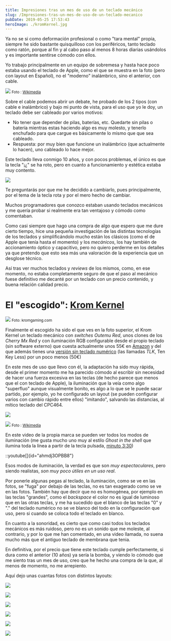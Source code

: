 ```yaml
---
title: Impresiones tras un mes de uso de un teclado mecánico
slug: /Impresiones-tras-un-mes-de-uso-de-un-teclado-mecanico
pubDate: 2019-05-25 17:53:43
heroImage: ./kromKernel.jpg
---
```


Ya no se si como deformación profesional o como "tara mental" propia, siempre he sido bastante quisquilloso con los periféricos, tanto teclado como ratón, porque al fin y al cabo paso al menos 8 horas diarias usándolos y es importante sentirse cómodo con ellos.

Yo trabajo principalmente en un equipo de sobremesa y hasta hace poco estaba usando el teclado de Apple, como el que se muestra en la foto (pero con layout en Español), no el "moderno" inalámbrico, sino el anterior, con cable.

![](tecladoApple.jpg)
<small>Foto : [Wikimedia](https://commons.wikimedia.org/wiki/File:Apple_Keyboard_with_Numeric_Keyboard_9612.jpg)</small>

Sobre el cable podemos abrir un debate, he probado de los 2 tipos (con cable e inalámbrico) y bajo mi punto de vista, para el uso que yo le doy, un teclado debe ser cableado por varios motivos:

- No tener que depender de pilas, baterías, etc.
  Quedarte sin pilas o batería mientras estas haciendo algo es muy molesto, y tenerlo enchufado para que cargue es básicamente lo mismo que que sea cableado.
- Respuesta: por muy bien que funcione un inalámbrico (que actualmente lo hacen), uno cableado lo hace mejor.

Este teclado lleva conmigo 10 años, y con pocos problemas, el único es que la tecla "¡¿" se ha roto, pero en cuanto a funcionamiento y estética estaba muy contento.

![](teclaRota.jpg)

Te preguntarás por que me he decidido a cambiarlo, pues principalmente, por el tema de la tecla rota y por el mero hecho de cambiar.

Muchos programadores que conozco estaban usando teclados mecánicos y me quería probar si realmente era tan ventajoso y cómodo como comentaban.

Como casi siempre que hago una compra de algo que espero que me dure cierto tiempo, hice una pequeña investigación de las distintas tecnologías de los teclados y simplificándolo mucho están los clásicos (como el de Apple que tenía hasta el momento) y los _mecánicos_, los hay también de accionamiento óptico y capacitivo, pero no quiero perderme en los detalles ya que pretendo que esto sea más una valoración de la experiencia que un desglose técnico.

Así tras ver muchos teclados y _reviews_ de los mismos, como, en ese momento, no estaba completamente seguro de que el paso al mecánico fuese definitivo me decanté por un teclado con un precio contenido, y buena relación calidad precio.

<div class="clearfix"></div>

# El "escogido": [Krom Kernel](https://amzn.to/2W4H0Xb)

![](kromKernel.jpg)
<small>Foto: kromgaming.com</small>

Finalmente el escogido ha sido el que ves en la foto superior, el Krom Kernel un teclado mecánico con _switches_ _Outemu Red_, unos clones de los _Cherry Mx Red_ y con iluminación RGB configurable desde el propio teclado (sin software externo) que cuesta actualmente unos 55€ en [Amazon](https://amzn.to/2W4H0Xb) y del que además tienes una [versión sin teclado numérico](https://amzn.to/2WnkesR) (las llamadas _TLK_, Ten Key Less) por un poco menos (50€)

En este mes de uso que llevo con él, la adaptación ha sido muy rápida, desde el primer momento me ha parecido cómodo al escribir sin necesidad de hacer una fuerza excesiva en las teclas (de hecho parece que menos que el con teclado de Apple), la iluminación que la veía como algo "superfluo" aunque visualmente bonito, es algo a lo que se le puede sacar partido, por ejemplo, yo he configurado un layout (se pueden configurar varios con cambio rápido entre ellos) "imitando", salvando las distancias, al mítico teclado del CPC464.

![](kromKernel03.jpg)

![](Amstrad_CPC464_keyboard.jpg)
<small>Foto : [Wikimedia](https://commons.wikimedia.org/wiki/File:Amstrad_CPC464_keyboard.jpg)</small>

En este video de la propia marca se pueden ver todos los modos de iluminación (me gusta mucho uno muy al estilo _Ghost in the shell_ que ilumina toda la línea a partir de la tecla pulsada, [minuto 3:30](https://youtu.be/ahmdj3OPBB8?t=210))

::youtube[]{id="ahmdj3OPBB8"}

Esos modos de iluminación, la verdad es que son _muy espectaculares_, pero siendo realistas, _son muy poco útiles en un uso real_.

Por ponerle algunas pegas al teclado, la iluminación, como se ve en las fotos, se "fuga" por debajo de las teclas, no es tan exagerado como se ve en las fotos. También hay que decir que no es homogénea, por ejemplo en las teclas "grandes", como el _backspace_ el color no es igual de luminoso que en las otras teclas, y me ha sucedido que el blanco de las teclas "0" y "." del teclado numérico no se ve blanco del todo en la configuración que uso, pero si cuando se coloca todo el teclado en blanco.

En cuanto a la sonoridad, es cierto que como casi todos los teclados mecánicos es más ruidoso, pero no es un sonido que me moleste, al contrario, y por lo que me han comentado, en una video llamada, no suena mucho más que el antiguo teclado de membrana que tenia.

En definitiva, por el precio que tiene este teclado cumple perfectamente, si dura como el anterior (10 años) ya sería la bomba, y viendo lo cómodo que me siento tras un mes de uso, creo que he hecho una compra de la que, al menos de momento, no me arrepiento.

Aquí dejo unas cuantas fotos con distintos layouts:

![](kromKernel02.jpg)

![](kromKernelWhite.jpg)

![](kromKernelRed.jpg)

![](kromKernelRainbow.jpg)

![](kromKernelCyan.jpg)

![](kromKernelGamming.jpg)
